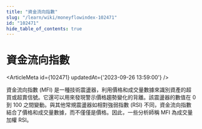 ```yaml
---
title: "資金流向指數"
slug: "/learn/wiki/moneyflowindex-102471"
id: "102471"
hide_table_of_contents: true
---
```



# 資金流向指數

<ArticleMeta id={102471} updatedAt={'2023-09-26 13:59:00'} />
<div className='border-solid border-b border-t-0 my-4 border-[var(--ifm-color-gray-300)]' />

資金流向指數 (MFI) 是一種技術震盪器，利用價格和成交量數據來識別資產的超買或超賣信號。它還可以用來發現警示價格趨勢變化的背離。該震盪器的數值在 0 到 100 之間變動。與其他常規震盪器如相對強弱指數 (RSI) 不同，資金流向指數結合了價格和成交量數據，而不僅僅是價格。因此，一些分析師稱 MFI 為成交量加權 RSI。
